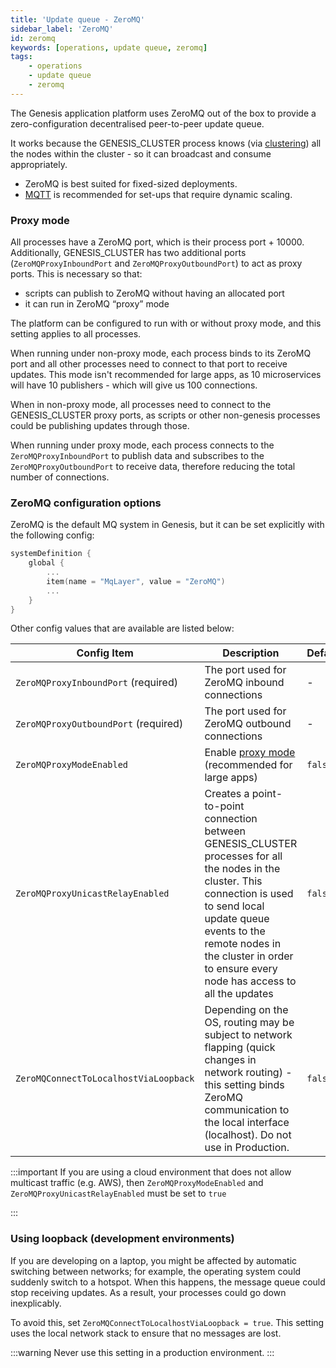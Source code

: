 ```yaml
---
title: 'Update queue - ZeroMQ'
sidebar_label: 'ZeroMQ'
id: zeromq
keywords: [operations, update queue, zeromq]
tags:
    - operations
    - update queue
    - zeromq
---
```


The Genesis application platform uses ZeroMQ out of the box to provide a zero-configuration decentralised peer-to-peer update queue.

It works because the GENESIS_CLUSTER process knows (via [clustering](../../../operations/clustering/overview/)) all the nodes within the cluster - so it can broadcast and consume appropriately.

- ZeroMQ is best suited for fixed-sized deployments.
- [MQTT](03_mqtt.mdx) is recommended for set-ups that require dynamic scaling.

### Proxy mode
All processes have a ZeroMQ port, which is their process port + 10000. Additionally, GENESIS_CLUSTER has two additional ports (`ZeroMQProxyInboundPort` and `ZeroMQProxyOutboundPort`) to act as proxy ports. This is necessary so that:

 - scripts can publish to ZeroMQ without having an allocated port
 - it can run in ZeroMQ “proxy” mode

The platform can be configured to run with or without proxy mode, and this setting applies to all processes.

When running under non-proxy mode, each process binds to its ZeroMQ port and all other processes need to connect to that port to receive updates. This mode isn't recommended for large apps, as 10 microservices will have 10 publishers - which will give us 100 connections.

When in non-proxy mode, all processes need to connect to the GENESIS_CLUSTER proxy ports, as scripts or other non-genesis processes could be publishing updates through those.

When running under proxy mode, each process connects to the `ZeroMQProxyInboundPort` to publish data and subscribes to the `ZeroMQProxyOutboundPort` to receive data, therefore reducing the total number of connections.

### ZeroMQ configuration options

ZeroMQ is the default MQ system in Genesis, but it can be set explicitly with the following config:

```kotlin {title="genesis-system-definition.kts"}
systemDefinition {
    global {
        ...
        item(name = "MqLayer", value = "ZeroMQ")
        ...
    }
}
```

Other config values that are available are listed below:

| Config Item | Description | Default |
| --- | --- | --- |
| `ZeroMQProxyInboundPort` (required) | The port used for ZeroMQ inbound connections | - |
| `ZeroMQProxyOutboundPort` (required) | The port used for ZeroMQ outbound connections | - |
| `ZeroMQProxyModeEnabled` | Enable [proxy mode](#proxy-mode) (recommended for large apps) | `false` |
| `ZeroMQProxyUnicastRelayEnabled` | Creates a point-to-point connection between GENESIS_CLUSTER processes for all the nodes in the cluster. This connection is used to send local update queue events to the remote nodes in the cluster in order to ensure every node has access to all the updates | `false` |
| `ZeroMQConnectToLocalhostViaLoopback` | Depending on the OS, routing may be subject to network flapping (quick changes in network routing) - this setting binds ZeroMQ communication to the local interface (localhost). Do not use in Production. | `false` |

:::important
If you are using a cloud environment that does not allow multicast traffic (e.g. AWS), then  `ZeroMQProxyModeEnabled` and `ZeroMQProxyUnicastRelayEnabled` must be set to `true`

:::

### Using loopback (development environments)

If you are developing on a laptop, you might be affected by automatic switching between networks; for example, the operating system could suddenly switch to a hotspot. When this happens, the message queue could stop receiving updates. As a result, your processes could go down inexplicably.

To avoid this, set `ZeroMQConnectToLocalhostViaLoopback = true`. This setting uses the local network stack to ensure that no messages are lost.

:::warning
Never use this setting in a production environment.
:::




